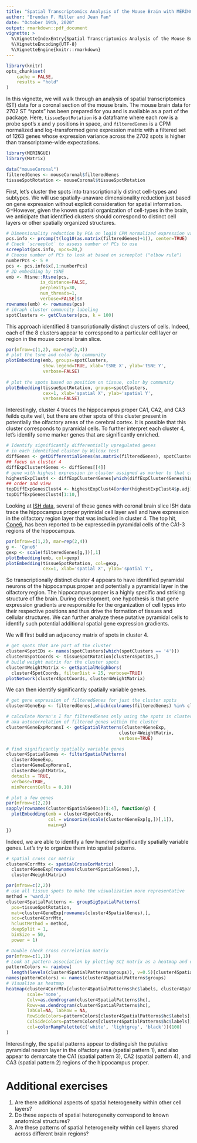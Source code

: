 ```yaml
---
title: "Spatial Transcriptomics Analysis of the Mouse Brain with MERINGUE"
author: "Brendan F. Miller and Jean Fan"
date: "October 19th, 2020"
output: rmarkdown::pdf_document
vignette: >
  %\VignetteIndexEntry{Spatial Transcriptomics Analysis of the Mouse Brain with MERINGUE}
  %\VignetteEncoding{UTF-8}
  %\VignetteEngine{knitr::rmarkdown}
---
```



```r
library(knitr)
opts_chunk$set(
    cache = FALSE,
    results = "hold"
)
```

In this vignette, we will walk through an analysis of spatial transcriptomics (ST) data for a coronal section of the mouse brain. The mouse brain data for 2702 ST "spots" has been prepared for you and is available as a part of the package. Here, `tissueSpotRotation` is a dataframe where each row is a probe spot's x and y positions in space, and `filteredGenes` is a CPM normalized and log-transformed gene expression matrix with a filtered set of 1263 genes whose expression variance across the 2702 spots is higher than transcriptome-wide expectations. 

```r
library(MERINGUE)
library(Matrix)

data("mouseCoronal")
filteredGenes <- mouseCoronal$filteredGenes
tissueSpotRotation <- mouseCoronal$tissueSpotRotation
```

First, let's cluster the spots into transcriptionally distinct cell-types and subtypes. We will use spatially-unaware dimensionality reduction just based on gene expression without explicit consideration for spatial information. G=However, given the known spatial organization of cell-types in the brain, we anticipate that identified clusters should correspond to distinct cell layers or other spatially organized structures. 

```r
# Dimensionality reduction by PCA on log10 CPM normalized expression values
pcs.info <- prcomp(t(log10(as.matrix(filteredGenes)+1)), center=TRUE)
# Check `screeplot` to assess number of PCs to use
screeplot(pcs.info, npcs=20,)
# Choose number of PCs to look at based on screeplot ("elbow rule")
numberPcs <- 5 #
pcs <- pcs.info$x[,1:numberPcs]
# 2D embedding by tSNE
emb <- Rtsne::Rtsne(pcs,
             is_distance=FALSE,
             perplexity=30,
             num_threads=1,
             verbose=FALSE)$Y
rownames(emb) <- rownames(pcs)
# iGraph cluster community labeling
spotClusters <- getClusters(pcs, k = 100)
```

This approach identified 8 transcriptionally distinct clusters of cells. Indeed, each of the 8 clusters appear to correspond to a particular cell layer or region in the mouse coronal brain slice.

```r
par(mfrow=c(1,2), mar=rep(2,4))
# plot the tsne and color by community
plotEmbedding(emb, groups=spotClusters, 
              show.legend=TRUE, xlab='tSNE X', ylab='tSNE Y',
              verbose=FALSE)
              
# plot the spots based on position on tissue, color by community
plotEmbedding(tissueSpotRotation, groups=spotClusters, 
              cex=1, xlab='spatial X', ylab='spatial Y',
              verbose=FALSE)
```

Interestingly, cluster 4 traces the hippocampus proper CA1, CA2, and CA3 feilds quite well, but there are other spots of this cluster present in potentially the olfactory areas of the cerebral cortex. It is possible that this cluster corresponds to pyramidal cells. To further interpret each cluster 4, let's identify some marker genes that are significantly enriched.

```r
# Identify significantly differentially upregulated genes
# in each identified cluster by Wilcox test
diffGenes <- getDifferentialGenes(as.matrix(filteredGenes), spotClusters)
## focus on cluster 4
diffExpCluster4Genes <- diffGenes[[4]]
# gene with highest expression in cluster assigned as marker to that cluster
highestExpClust4 <- diffExpCluster4Genes[which(diffExpCluster4Genes$highest == TRUE),]
## order and view
topDiffExpGenesClust4 <- highestExpClust4[order(highestExpClust4$p.adj),]
topDiffExpGenesClust4[1:10,]

```

Looking at [ISH data](https://mouse.brain-map.org/experiment/ivt?id=71064082,72103854,73520989,73769322&popup=true
), several of these genes with coronal brain slice ISH data trace the hippocampus proper pyrimidal cell layer well and have expression in the olifactory region layer that was included in cluster 4. The top hit, [Cpne6](https://www.uniprot.org/uniprot/Q9Z140), has been reported to be expressed in pyramidal cells of the CA1-3 regions of the hippocampus.

```r
par(mfrow=c(1,2), mar=rep(2,4))
g <- 'Cpne6'
gexp <- scale(filteredGenes[g,])[,1]
plotEmbedding(emb, col=gexp)
plotEmbedding(tissueSpotRotation, col=gexp, 
              cex=1, xlab='spatial X', ylab='spatial Y',
```

So transcriptionally distinct cluster 4 appears to have identified pyramidal neurons of the hippocampus proper and potentially a pyramidal layer in the olfactory region. The hippocampus proper is a highly specific and striking structure of the brain. During development, one hypothesis is that gene expression gradients are responsible for the organization of cell types into their respective positions and thus drive the formation of tissues and cellular structures. We can further analyze these putative pyramidal cells to identify such potential additional spatial gene expression gradients.

We will first build an adjacency matrix of spots in cluster 4.

```r
# get spots that are part of the cluster
cluster4SpotIDs <- names(spotClusters[which(spotClusters == '4')])
cluster4SpotCoords <- tissueSpotRotation[cluster4SpotIDs,]
# build weight matrix for the cluster spots
cluster4WeightMatrix <- getSpatialNeighbors(
  cluster4SpotCoords, filterDist = 25, verbose=TRUE)
plotNetwork(cluster4SpotCoords, cluster4WeightMatrix)
```

We can then identify significantly spatially variable genes.

```r
# get gene expression of filteredGenes for just the cluster spots
cluster4GeneExp <- filteredGenes[,which(colnames(filteredGenes) %in% cluster4SpotIDs)]

# calculate Moran's I for filteredGenes only using the spots in cluster
# aka autocorrelation of filtered genes within the cluster
cluster4GeneExpMoransI <- getSpatialPatterns(cluster4GeneExp,
                                           cluster4WeightMatrix,
                                           verbose=TRUE)

# find significantly spatially variable genes
cluster4SpatialGenes <- filterSpatialPatterns(
  cluster4GeneExp,
  cluster4GeneExpMoransI,
  cluster4WeightMatrix,
  details = TRUE,
  verbose=TRUE,
  minPercentCells = 0.10)

# plot a few genes
par(mfrow=c(2,2))
sapply(rownames(cluster4SpatialGenes)[1:4], function(g) {
  plotEmbedding(emb = cluster4SpotCoords,
                col = winsorize(scale(cluster4GeneExp[g,])[,1]),
                main=g)
})
```

Indeed, we are able to identify a few hundred significantly spatially variable genes. Let's try to organize them into spatial patterns. 

```r
# spatial cross cor matrix
cluster4CorrMtx <- spatialCrossCorMatrix(
  cluster4GeneExp[rownames(cluster4SpatialGenes),],
  cluster4WeightMatrix)

par(mfrow=c(2,2))
# use all tissue spots to make the visualization more representative
method = 'ward.D'
cluster4SpatialPatterns <- groupSigSpatialPatterns(
  pos=tissueSpotRotation,
  mat=cluster4GeneExp[rownames(cluster4SpatialGenes),],
  scc=cluster4CorrMtx,
  hclustMethod = method,
  deepSplit = 1,
  binSize = 50,
  power = 1)

# Double check cross correlation matrix
par(mfrow=c(1,1))
# Look at pattern association by plotting SCI matrix as a heatmap and dendrogram
patternColors <- rainbow(
  length(levels(cluster4SpatialPatterns$groups)), v=0.5)[cluster4SpatialPatterns$groups]
names(patternColors) <- names(cluster4SpatialPatterns$groups)
# Visualize as heatmap
heatmap(cluster4CorrMtx[cluster4SpatialPatterns$hc$labels, cluster4SpatialPatterns$hc$labels],
        scale='none', 
        Colv=as.dendrogram(cluster4SpatialPatterns$hc), 
        Rowv=as.dendrogram(cluster4SpatialPatterns$hc), 
        labCol=NA, labRow = NA,
        RowSideColors=patternColors[cluster4SpatialPatterns$hc$labels],
        ColSideColors=patternColors[cluster4SpatialPatterns$hc$labels],
        col=colorRampPalette(c('white', 'lightgrey', 'black'))(100)
)

```

Interestingly, the spatial patterns appear to distinguish the putative pyramidal neuron layer in the olfactory area (spatial pattern 1), and also appear to demarcate the CA1 (spatial pattern 3), CA2 (spatial pattern 4), and CA3 (spatial pattern 2) regions of the hippocampus proper. 

# Additional exercises

1. Are there additional aspects of spatial heterogeneity within other cell layers?
2. Do these aspects of spatial heterogeneity correspond to known anatomical structures?
3. Are these patterns of spatial heterogeneity within cell layers shared across different brain regions?